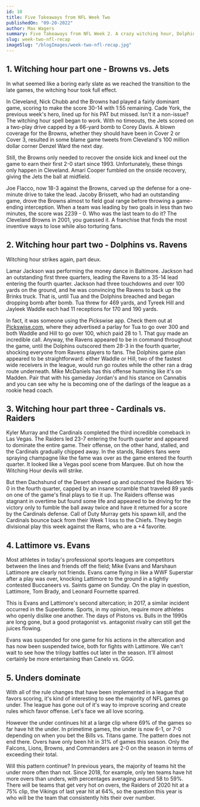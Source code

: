 ```yaml
---
id: 10
title: Five Takeaways from NFL Week Two
publishedOn: "09-20-2022"
author: Max Wagers
summary: Five Takeaways from NFL Week 2. A crazy witching hour, Dolphins make their claim as one of the AFC's best, Flacco still owns the Browns, Hungry dogs are eating. The Under has been a lock so far.
slug: week-two-nfl-recap
imageSlug: "/blogImages/week-two-nfl-recap.jpg"
---
```


<h2 style={{ backgroundColor: "black", color: "white", padding: "20px" }}>
  1. Witching hour part one - Browns vs. Jets
</h2>
<div style={{ fontFamily: "monospace", margin: "0 24px" }}>

In what seemed like a boring early slate as we reached the transition to the late games, the witching hour took full effect.

In Cleveland, Nick Chubb and the Browns had played a fairly dominant game, scoring to make the score 30-14 with 1:55 remaining. Cade York, the previous week's hero, lined up for his PAT but missed. Isn't it a non-issue? The witching hour spell began to work. With no timeouts, the Jets scored on a two-play drive capped by a 66-yard bomb to Corey Davis. A blown coverage for the Browns, whether they should have been in Cover 2 or Cover 3, resulted in some blame game tweets from Cleveland's 100 million dollar corner Denzel Ward the next day.

Still, the Browns only needed to recover the onside kick and kneel out the game to earn their first 2-0 start since 1993. Unfortunately, these things only happen in Cleveland. Amari Cooper fumbled on the onside recovery, giving the Jets the ball at midfield.

Joe Flacco, now 18-3 against the Browns, carved up the defense for a one-minute drive to take the lead. Jacoby Brissett, who had an outstanding game, drove the Browns almost to field goal range before throwing a game-ending interception. When a team was leading by two goals in less than two minutes, the score was 2239 - 0. Who was the last team to do it? The Cleveland Browns in 2001, you guessed it. A franchise that finds the most inventive ways to lose while also torturing fans.

</div>

<h2 style={{ backgroundColor: "black", color: "white", padding: "20px" }}>
  2. Witching hour part two - Dolphins vs. Ravens
</h2>
<div style={{ fontFamily: "monospace", margin: "0 24px" }}>

Witching hour strikes again, part deux.

Lamar Jackson was performing the money dance in Baltimore. Jackson had an outstanding first three quarters, leading the Ravens to a 35-14 lead entering the fourth quarter. Jackson had three touchdowns and over 100 yards on the ground, and he was convincing the Ravens to back up the Brinks truck. That is, until Tua and the Dolphins breached and began dropping bomb after bomb. Tua threw for 469 yards, and Tyreek Hill and Jayleek Waddle each had 11 receptions for 170 and 190 yards.

In fact, it was someone using the Pickswise app. Check them out at <a href="https://pickswise.com">Pickswise.com</a>, where they advertised a parlay for Tua to go over 300 and both Waddle and Hill to go over 100, which paid 28 to 1. That guy made an incredible call. Anyway, the Ravens appeared to be in command throughout the game, until the Dolphins outscored them 28-3 in the fourth quarter, shocking everyone from Ravens players to fans. The Dolphins game plan appeared to be straightforward: either Waddle or Hill, two of the fastest wide receivers in the league, would run go routes while the other ran a drag route underneath. Mike McDaniels has this offense humming like it's on Madden. Pair that with his gameday Jordan's and his stance on Cannabis and you can see why he is becoming one of the darlings of the league as a rookie head coach.

</div>

<h2 style={{ backgroundColor: "black", color: "white", padding: "20px" }}>
  3. Witching hour part three - Cardinals vs. Raiders
</h2>
<div style={{ fontFamily: "monospace", margin: "0 24px" }}>

Kyler Murray and the Cardinals completed the third incredible comeback in Las Vegas. The Raiders led 23-7 entering the fourth quarter and appeared to dominate the entire game. Their offense, on the other hand, stalled, and the Cardinals gradually chipped away. In the stands, Raiders fans were spraying champagne like the fame was over as the game entered the fourth quarter. It looked like a Vegas pool scene from Marquee. But oh how the Witching Hour devils will strike.

But then Dachshund of the Desert showed up and outscored the Raiders 16-0 in the fourth quarter, capped by an insane scramble that traveled 89 yards on one of the game's final plays to tie it up. The Raiders offense was stagnant in overtime but found some life and appeared to be driving for the victory only to fumble the ball away twice and have it returned for a score by the Cardinals defense. Call of Duty Murray gets his spawn kill, and the Cardinals bounce back from their Week 1 loss to the Chiefs. They begin divisional play this week against the Rams, who are a +4 favorite.

</div>

<h2 style={{ backgroundColor: "black", color: "white", padding: "20px" }}>
  4. Lattimore vs. Evans
</h2>
<div style={{ fontFamily: "monospace", margin: "0 24px" }}>

Most athletes in today's professional sports leagues are competitors between the lines and friends off the field; Mike Evans and Marshaun Lattimore are clearly not friends. Evans came flying in like a WWF Superstar after a play was over, knocking Lattimore to the ground in a tightly contested Buccaneers vs. Saints game on Sunday. On the play in question, Lattimore, Tom Brady, and Leonard Fournette sparred.

This is Evans and Lattimore's second altercation; in 2017, a similar incident occurred in the Superdome. Sports, in my opinion, require more athletes who openly dislike one another. The days of Pistons vs. Bulls in the 1990s are long gone, but a good protagonist vs. antagonist rivalry can still get the juices flowing.

Evans was suspended for one game for his actions in the altercation and has now been suspended twice, both for fights with Lattimore. We can't wait to see how the trilogy battles out later in the season. It'll almost certainly be more entertaining than Canelo vs. GGG.

</div>

<h2 style={{ backgroundColor: "black", color: "white", padding: "20px" }}>
  5. Unders dominate
</h2>
<div style={{ fontFamily: "monospace", margin: "0 24px" }}>
  With all of the rule changes that have been implemented in a league that favors scoring, it's kind of interesting to see the majority of NFL games go under. The league has gone out of it's way to improve scoring and create rules which favor offense. Let's face we all love scoring.

However the under continues hit at a large clip where 69% of the games so far have hit the under. In primetime games, the under is now 6-1, or 7-0 depending on when you bet the Bills vs. Titans game. The pattern does not end there. Overs have only been hit in 31% of games this season. Only the Falcons, Lions, Browns, and Commanders are 2-0 on the season in terms of exceeding their total.

Will this pattern continue? In previous years, the majority of teams hit the under more often than not. Since 2018, for example, only ten teams have hit more overs than unders, with percentages averaging around 58 to 59%. There will be teams that get very hot on overs, the Raiders of 2020 hit at a 75% clip, the Vikings of last year hit at 64%, so the question this year is who will be the team that consistently hits their over number.

</div>
